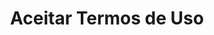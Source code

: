 ---
title: "Aceitar Termos de Uso"
api: "PATCH https://regis.app.byefive.com.br/rest/users/{id}/terms"
description: "Atualiza o aceite dos termos de uso de um usuário"
---